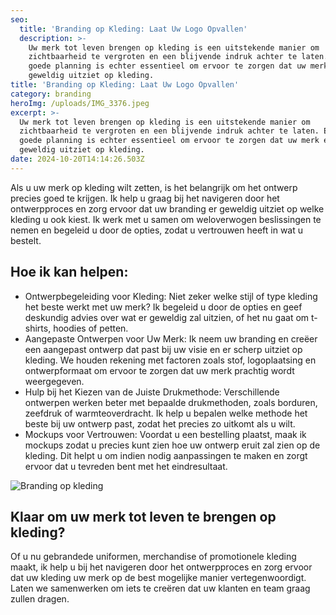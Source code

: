 ```yaml
---
seo:
  title: 'Branding op Kleding: Laat Uw Logo Opvallen'
  description: >-
    Uw merk tot leven brengen op kleding is een uitstekende manier om
    zichtbaarheid te vergroten en een blijvende indruk achter te laten. Een
    goede planning is echter essentieel om ervoor te zorgen dat uw merk er
    geweldig uitziet op kleding.
title: 'Branding op Kleding: Laat Uw Logo Opvallen'
category: branding
heroImg: /uploads/IMG_3376.jpeg
excerpt: >-
  Uw merk tot leven brengen op kleding is een uitstekende manier om
  zichtbaarheid te vergroten en een blijvende indruk achter te laten. Een
  goede planning is echter essentieel om ervoor te zorgen dat uw merk er
  geweldig uitziet op kleding.
date: 2024-10-20T14:14:26.503Z
---
```


Als u uw merk op kleding wilt zetten, is het belangrijk om het ontwerp precies goed te krijgen. Ik help u graag bij het navigeren door het ontwerpproces en zorg ervoor dat uw branding er geweldig uitziet op welke kleding u ook kiest. Ik werk met u samen om weloverwogen beslissingen te nemen en begeleid u door de opties, zodat u vertrouwen heeft in wat u bestelt.

## Hoe ik kan helpen:

- Ontwerpbegeleiding voor Kleding: Niet zeker welke stijl of type kleding het beste werkt met uw merk? Ik begeleid u door de opties en geef deskundig advies over wat er geweldig zal uitzien, of het nu gaat om t-shirts, hoodies of petten.
- Aangepaste Ontwerpen voor Uw Merk: Ik neem uw branding en creëer een aangepast ontwerp dat past bij uw visie en er scherp uitziet op kleding. We houden rekening met factoren zoals stof, logoplaatsing en ontwerpformaat om ervoor te zorgen dat uw merk prachtig wordt weergegeven.
- Hulp bij het Kiezen van de Juiste Drukmethode: Verschillende ontwerpen werken beter met bepaalde drukmethoden, zoals borduren, zeefdruk of warmteoverdracht. Ik help u bepalen welke methode het beste bij uw ontwerp past, zodat het precies zo uitkomt als u wilt.
- Mockups voor Vertrouwen: Voordat u een bestelling plaatst, maak ik mockups zodat u precies kunt zien hoe uw ontwerp eruit zal zien op de kleding. Dit helpt u om indien nodig aanpassingen te maken en zorgt ervoor dat u tevreden bent met het eindresultaat.

![Branding op kleding](/uploads/IMG_3377.jpeg)

## Klaar om uw merk tot leven te brengen op kleding?

Of u nu gebrandede uniformen, merchandise of promotionele kleding maakt, ik help u bij het navigeren door het ontwerpproces en zorg ervoor dat uw kleding uw merk op de best mogelijke manier vertegenwoordigt. Laten we samenwerken om iets te creëren dat uw klanten en team graag zullen dragen.

